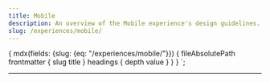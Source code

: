 ```yaml
---
title: Mobile
description: An overview of the Mobile experience's design guidelines.
slug: /experiences/mobile/
---
```



  {
    mdx(fields: {slug: {eq: "/experiences/mobile/"}}) {
      fileAbsolutePath
      frontmatter {
        slug
        title
      }
      headings {
        depth
        value
      }
    }
  }
`;

<content>

<ComponentHeader name={props.pageContext.frontmatter.title} description={props.pageContext.frontmatter.description} />

</content>

---
